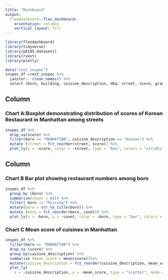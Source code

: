 ```yaml
---
title: "Dashboard"
output: 
  flexdashboard::flex_dashboard:
    orientation: columns
    vertical_layout: fill
---
```


```r
library(flexdashboard)
library(tidyverse)
library(p8105.datasets)
library(rvest)
library(plotly)

data("rest_inspec")
inspec_df =rest_inspec %>% 
  janitor:: clean_names() %>% 
  select (boro, building, cuisine_description, dba, street, score, grade) 
```


Column {data-width=650}
-----------------------------------------------------------------------

### Chart A:Boxplot demonstrating distribution of scores of Korean Restaurant in Manhattan among streets

```r
inspec_df %>%
  drop_na(score) %>% 
  filter(boro == "MANHATTAN", cuisine_description == "Korean") %>% 
  mutate (street = fct_reorder(street, score)) %>% 
  plot_ly(y = ~score, color = ~street, type = "box", colors = "viridis")
```


Column {data-width=350}
-----------------------------------------------------------------------

### Chart B Bar plot showing restaurant numbers among boro
```r
inspec_df %>% 
  group_by (boro) %>% 
  summarise(count = n()) %>% 
  filter( boro != "Missing") %>% 
  mutate(boro = str_to_title(boro)) %>% 
  mutate (boro = fct_reorder(boro, count)) %>% 
  plot_ly(x = ~boro, y = ~count, color = ~boro, type = "bar", colors = "viridis")
```

### Chart C Mean score of cuisines in Manhattan

```r
inspec_df %>% 
  filter(boro == "MANHATTAN") %>% 
  drop_na (score) %>% 
  group_by(cuisine_description) %>% 
  summarise (mean_score = mean(score))%>%
  mutate(cuisine_description = fct_reorder(cuisine_description, mean_score)) %>% 
  plot_ly(
    x = ~cuisine_description, y = ~mean_score, type = "scatter", mode = "markers")
```
